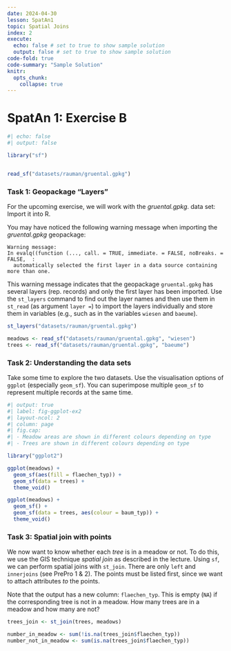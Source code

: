 ```yaml
---
date: 2024-04-30
lesson: SpatAn1
topic: Spatial Joins
index: 2
execute:
  echo: false # set to true to show sample solution
  output: false # set to true to show sample solution
code-fold: true
code-summary: "Sample Solution"
knitr:
  opts_chunk:
    collapse: true  
---
```


# SpatAn 1: Exercise B {#sec-spatan1b}


```r
#| echo: false
#| output: false

library("sf")


read_sf("datasets/rauman/gruental.gpkg")
```

### Task 1: Geopackage "Layers"

For the upcoming exercise, we will work with the *gruental.gpkg*. data set: Import it into R. 

You may have noticed the following warning message when importing the *gruental.gpkg* geopackage:

```
Warning message:
In evalq((function (..., call. = TRUE, immediate. = FALSE, noBreaks. = FALSE,  :
  automatically selected the first layer in a data source containing more than one.
```

This warning message indicates that the geopackage `gruental.gpkg` has several layers (rep. records) and only the first layer has been imported. Use the `st_layers` command to find out the layer names and then use them in `st_read` (as argument `layer =`) to import the layers individually and store them in variables (e.g., such as in the variables `wiesen` and `baeume`).

```r
st_layers("datasets/rauman/gruental.gpkg")

meadows <- read_sf("datasets/rauman/gruental.gpkg", "wiesen")
trees <- read_sf("datasets/rauman/gruental.gpkg", "baeume")
```

### Task 2: Understanding the data sets

Take some time to explore the two datasets. Use the visualisation options of `ggplot` (especially `geom_sf`). You can superimpose multiple `geom_sf` to represent multiple records at the same time.

```r
#| output: true
#| label: fig-ggplot-ex2
#| layout-ncol: 2
#| column: page
#| fig.cap:
#| - Meadow areas are shown in different colours depending on type 
#| - Trees are shown in different colours depending on type

library("ggplot2")

ggplot(meadows) +
  geom_sf(aes(fill = flaechen_typ)) +
  geom_sf(data = trees) +
  theme_void()

ggplot(meadows) +
  geom_sf() +
  geom_sf(data = trees, aes(colour = baum_typ)) +
  theme_void()
```

### Task 3:  Spatial join with points {#sec-spatial-join-points}

We now want to know whether each *tree* is in a meadow or not. To do this, we use the GIS technique *spatial join* as described in the lecture. Using `sf`, we can perform spatial joins with `st_join`. There are only `left` and `innerjoins` (see PrePro 1 & 2). The points must be listed first, since we want to attach attributes *to* the points.

Note that the output has a new column: `flaechen_typ`. This is empty (`NA`) if the corresponding tree is not in a meadow. How many trees are in a meadow and how many are not?

```r
trees_join <- st_join(trees, meadows)

number_in_meadow <- sum(!is.na(trees_join$flaechen_typ))
number_not_in_meadow <- sum(is.na(trees_join$flaechen_typ))
```
